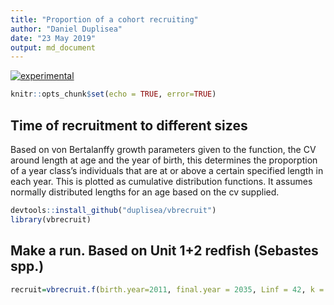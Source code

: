 ```yaml
---
title: "Proportion of a cohort recruiting"
author: "Daniel Duplisea"
date: "23 May 2019"
output: md_document
---
```



[![experimental](http://badges.github.io/stability-badges/dist/experimental.svg)](http://github.com/badges/stability-badges)

```r
knitr::opts_chunk$set(echo = TRUE, error=TRUE)
```

## Time of recruitment to different sizes

Based on von Bertalanffy growth parameters given to the function, the CV around length at age and the year of birth, this determines the proporption of a year class's individuals that are at or above a certain specified length in each year. This is plotted as cumulative distribution functions. It assumes normally distributed lengths for an age based on the cv supplied.
```r
devtools::install_github("duplisea/vbrecruit")
library(vbrecruit)
```

## Make a run. Based on Unit 1+2 redfish (Sebastes spp.)

```r
recruit=vbrecruit.f(birth.year=2011, final.year = 2035, Linf = 42, k = 0.086, t0 = -1.57, cv = 0.089, lengths.of.interest=c(22,25,27,30,35))
```
